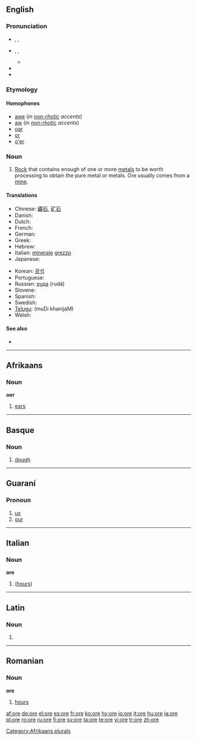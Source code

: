 {{also|orë}}
==English==

===Pronunciation===
* {{a|RP}} {{enPR|ô}}, {{IPA|/ɔː/}}, {{SAMPA|/O:/}}
* {{a|US}} {{enPR|ôr}}, {{IPA|/oʊr/|/ɔːr/}}, {{SAMPA|/O:r/}}
** {{rhymes|ɔː(r)}}
* {{audio|en-us-ore.ogg|Audio (US)}}
* {{audio|en-uk-ore.ogg|Audio (UK)}}

===Etymology===
{{etyl|ang}} {{term|ar|ār|lang=ang}}

====Homophones====
* [[awe]] (''in [[non-rhotic]] accents'')
* [[aw]] (''in [[non-rhotic]] accents'')
* [[oar]]
* [[or]]
* [[o'er]]

===Noun===
{{wikipedia}}
{{en-noun|s|-}}

# [[rock|Rock]] that contains enough of one or more [[metal]]s to be worth processing to obtain the pure metal or metals. Ore usually comes from a [[mine]].

====Translations====
{{trans-top|rock that contains enough material to be process into oure material}}
* Chinese: [[礦石]], [[矿石]]
* Danish: {{t-|da|malm|c}}
* Dutch: {{t+|nl|erts|n}}
* French: {{t+|fr|minerai|m}}
* German: {{t+|de|Erz|n}}
* Greek: {{t+|el|μετάλλευμα|n|sc=Grek}}
* Hebrew: {{t-|he|עפרה|f|alt=עַפְרָה|sc=Hebr}}
* Italian: [[minerale]] [[grezzo]] {{m}}
* Japanese: {{t+|ja|鉱石|sc=Jpan}}
{{trans-mid}}
* Korean: [[광석]]
* Portuguese: {{t+|pt|minério|m}}
* Russian: [[руда]] {{f}} (rudá)
* Slovene: {{t+|sl|ruda|f}}
* Spanish: {{t+|es|mineral|m}}
* Swedish: {{t+|sv|malm|c}}
* [[Telugu]]: {{t|te|ముడి ఖనిజం|sc=Telu}} (muDi khanijaM)
* Welsh: {{t-|cy|mwyn|m|xs=Welsh}}
{{trans-bottom}}

====See also====
* {{pedialite}}

----

==Afrikaans==
{{af-noun|[[oor]]|ore}}

===Noun===
'''oor'''

# [[ears]]

[[Category:Afrikaans plurals]]

----

==Basque==

===Noun===
{{infl|eu|noun}}

# [[dough]]

----

==Guaraní==

===Pronoun===
{{infl|gn|pronoun}}

# [[us]]
# [[our]]

----

==Italian==

===Noun===
'''ore'''

# {{plural of|[[ora]]|lang=Italian}} ([[hours]])

----

==Latin==

===Noun===
{{infl|la|noun form|head=ōre|n}}

# {{inflection of|os#Latin|ōs|abl|s}}

----

==Romanian==

===Noun===
'''ore''' {{f|p}}

# {{plural of|oră|lang=Romanian}} [[hours]]

[[af:ore]]
[[de:ore]]
[[el:ore]]
[[es:ore]]
[[fr:ore]]
[[ko:ore]]
[[hy:ore]]
[[io:ore]]
[[it:ore]]
[[hu:ore]]
[[ja:ore]]
[[pl:ore]]
[[ro:ore]]
[[ru:ore]]
[[fi:ore]]
[[sv:ore]]
[[ta:ore]]
[[te:ore]]
[[vi:ore]]
[[tr:ore]]
[[zh:ore]]